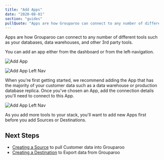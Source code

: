 ```yaml
---
title: "Add Apps"
date: "2020-08-01"
section: "guides"
pullQuote: "Apps are how Grouparoo can connect to any number of different tools such as your databases, data warehouses, and other 3rd party tools."
---
```


Apps are how Grouparoo can connect to any number of different tools such as your databases, data warehouses, and other 3rd party tools.

You can add an app either from the dashboard or from the left-navigation.

<Image centered source="Add App" alt="Add App" src="docs/guides/add-app.png" />

<Image
  centered
  source="Add Left Nav"
  alt="Add App Left Nav"
  src="docs/guides/add-app-nav.png"
/>

When you're first getting started, we recommend adding the App that has the majority of your customer data such as a data warehouse or production database replica. Once you've chosen an App, add the connection details you'll need to connect to this App.

<Image
  centered
  source="Add App Postgres"
  alt="Add App Left Nav"
  src="docs/guides/add-app-postgres.png"
/>

As you add more tools to your stack, you'll want to add new Apps first before you add Sources or Destinations.

## Next Steps

- [Creating a Source](/docs/guides/create-sources) to pull Customer data into Grouparoo
- [Creating a Destination](/docs/guides/create-destinations) to Export data from Grouparoo
